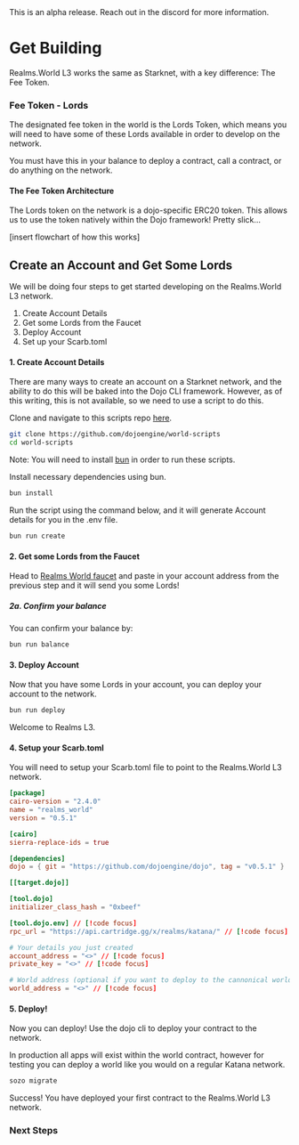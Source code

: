 
<Callout type="note">
  This is an alpha release. Reach out in the discord for more information.
</Callout>

# Get Building

Realms.World L3 works the same as Starknet, with a key difference: The Fee Token.

### Fee Token - Lords

The designated fee token in the world is the Lords Token, which means you will need to have some of these Lords available in order to develop on the network.

You must have this in your balance to deploy a contract, call a contract, or do anything on the network.

#### The Fee Token Architecture

The Lords token on the network is a dojo-specific ERC20 token. This allows us to use the token natively within the Dojo framework! Pretty slick...

[insert flowchart of how this works]

## Create an Account and Get Some Lords

We will be doing four steps to get started developing on the Realms.World L3 network.

1. Create Account Details
2. Get some Lords from the Faucet
3. Deploy Account
4. Set up your Scarb.toml

#### 1. Create Account Details

There are many ways to create an account on a Starknet network, and the ability to do this will be baked into the Dojo CLI framework. However, as of this writing, this is not available, so we need to use a script to do this.

Clone and navigate to this scripts repo [here](https://github.com/dojoengine/world-scripts).

```bash
git clone https://github.com/dojoengine/world-scripts
cd world-scripts
```

Note: You will need to install [bun](https://bun.sh/) in order to run these scripts.

Install necessary dependencies using bun.

```bash
bun install
```

Run the script using the command below, and it will generate Account details for you in the .env file.

```bash
bun run create
```

#### 2. Get some Lords from the Faucet

Head to [Realms World faucet](https://realms-world-alpha-faucet.preview.cartridge.gg) and paste in your account address from the previous step and it will send you some Lords!

##### 2a. Confirm your balance

You can confirm your balance by:

```bash
bun run balance
```

#### 3. Deploy Account

Now that you have some Lords in your account, you can deploy your account to the network.

```bash
bun run deploy
```

Welcome to Realms L3.

#### 4. Setup your Scarb.toml

You will need to setup your Scarb.toml file to point to the Realms.World L3 network.

```toml
[package]
cairo-version = "2.4.0"
name = "realms_world"
version = "0.5.1"

[cairo]
sierra-replace-ids = true

[dependencies]
dojo = { git = "https://github.com/dojoengine/dojo", tag = "v0.5.1" }

[[target.dojo]]

[tool.dojo]
initializer_class_hash = "0xbeef"

[tool.dojo.env] // [!code focus]
rpc_url = "https://api.cartridge.gg/x/realms/katana/" // [!code focus]

# Your details you just created
account_address = "<>" // [!code focus]
private_key = "<>" // [!code focus]

# World address (optional if you want to deploy to the cannonical world)
world_address = "<>" // [!code focus]
```

#### 5. Deploy!

Now you can deploy! Use the dojo cli to deploy your contract to the network.

<Callout type="tip">
  In production all apps will exist within the world contract, however for
  testing you can deploy a world like you would on a regular Katana network.
</Callout>

```bash
sozo migrate
```

Success! You have deployed your first contract to the Realms.World L3 network.

### Next Steps

